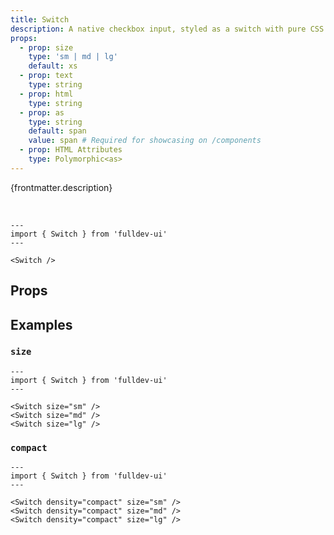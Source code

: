 ```yaml
---
title: Switch
description: A native checkbox input, styled as a switch with pure CSS.
props:
  - prop: size
    type: 'sm | md | lg'
    default: xs
  - prop: text
    type: string
  - prop: html
    type: string
  - prop: as
    type: string
    default: span
    value: span # Required for showcasing on /components
  - prop: HTML Attributes
    type: Polymorphic<as>
---
```



{frontmatter.description}

<br />

```astro live
---
import { Switch } from 'fulldev-ui'
---

<Switch />
```

## Props

<PropsTable props={frontmatter.props} />

## Examples

### `size`

<SizeProp />

```astro live
---
import { Switch } from 'fulldev-ui'
---

<Switch size="sm" />
<Switch size="md" />
<Switch size="lg" />
```

### `compact`

<CompactProp />

```astro live
---
import { Switch } from 'fulldev-ui'
---

<Switch density="compact" size="sm" />
<Switch density="compact" size="md" />
<Switch density="compact" size="lg" />
```
